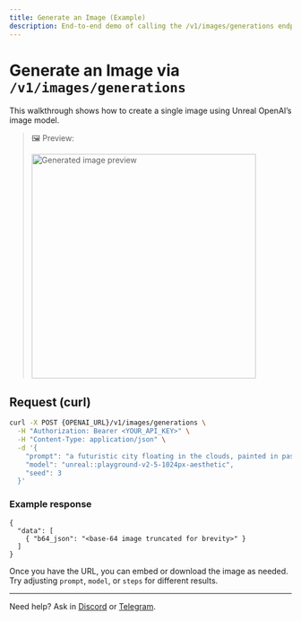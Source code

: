 ```yaml
---
title: Generate an Image (Example)
description: End-to-end demo of calling the /v1/images/generations endpoint.
---
```




# Generate an Image via `/v1/images/generations`

This walkthrough shows how to create a single image using Unreal OpenAI’s image model.

> 🖼️ Preview:
>
> <div style={{ textAlign: 'center' }}>
>   <img src="/static/a-futuristic-city-floating-in-the-clouds--painted-in-pastel-tones_1_00.jpg" alt="Generated image preview" width="400" />
> </div>

## Request (curl)

```bash
curl -X POST {OPENAI_URL}/v1/images/generations \
  -H "Authorization: Bearer <YOUR_API_KEY>" \
  -H "Content-Type: application/json" \
  -d '{
    "prompt": "a futuristic city floating in the clouds, painted in pastel tones",
    "model": "unreal::playground-v2-5-1024px-aesthetic",
    "seed": 3
  }'
```

### Example response

```jsonc
{
  "data": [
    { "b64_json": "<base-64 image truncated for brevity>" }
  ]
}
```

Once you have the URL, you can embed or download the image as needed. Try adjusting `prompt`, `model`, or `steps` for different results.

---

Need help? Ask in <a href={DISCORD_URL}>Discord</a> or <a href={TELEGRAM_URL}>Telegram</a>.
